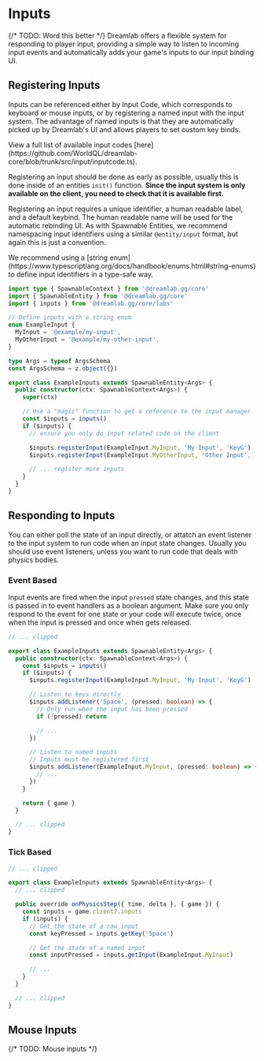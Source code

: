
# Inputs

<UnderConstruction />

{/* TODO: Word this better */}
Dreamlab offers a flexible system for responding to player input, providing a simple way to listen to incoming input events and
automatically adds your game's inputs to our input binding UI.

## Registering Inputs

Inputs can be referenced either by Input Code, which corresponds to keyboard or mouse inputs, or by registering a named input with the input system.
The advantage of named inputs is that they are automatically picked up by Dreamlab's UI and allows players to set custom key binds.

<Callout>
  View a full list of available input codes
  [here](https://github.com/WorldQL/dreamlab-core/blob/trunk/src/input/inputcode.ts).
</Callout>

Registering an input should be done as early as possible, usually this is done inside of an entities `init()` function.
**Since the input system is only available on the client, you need to check that it is available first.**

Registering an input requires a unique identifier, a human readable label, and a default keybind. The human readable name will be used for the automatic rebinding UI.
As with Spawnable Entities, we recommend namespacing input identifiers using a similar `@entity/input` format, but again this is just a convention.

<Callout type='info'>
  We recommend using a [string
  enum](https://www.typescriptlang.org/docs/handbook/enums.html#string-enums) to
  define input identifiers in a type-safe way.
</Callout>

```ts filename="TypeScript" {5-9,18-27}
import type { SpawnableContext } from '@dreamlab.gg/core'
import { SpawnableEntity } from '@dreamlab.gg/core'
import { inputs } from '@dreamlab.gg/core/labs'

// Define inputs with a string enum
enum ExampleInput {
  MyInput = '@example/my-input',
  MyOtherInput = '@example/my-other-input',
}

type Args = typeof ArgsSchema
const ArgsSchema = z.object({})

export class ExampleInputs extends SpawnableEntity<Args> {
  public constructor(ctx: SpawnableContext<Args>) {
    super(ctx)

    // Use a "magic" function to get a reference to the input manager
    const $inputs = inputs()
    if ($inputs) {
      // ensure you only do input related code on the client

      $inputs.registerInput(ExampleInput.MyInput, 'My Input', 'KeyG')
      $inputs.registerInput(ExampleInput.MyOtherInput, 'Other Input', 'KeyH')

      // ... register more inputs
    }
  }
}
```

## Responding to Inputs

You can either poll the state of an input directly, or attatch an event listener to the input system to run code when an input state changes.
Usually you should use event listeners, unless you want to run code that deals with physics bodies.

### Event Based

Input events are fired when the input `pressed` state changes, and this state is passed in to event handlers as a boolean argument.
Make sure you only respond to the event for one state or your code will execute twice, once when the input is pressed and once when gets released.

```ts filename="TypeScript" {7,9-15,17-21}
// ... clipped

export class ExampleInputs extends SpawnableEntity<Args> {
  public constructor(ctx: SpawnableContext<Args>) {
    const $inputs = inputs()
    if ($inputs) {
      $inputs.registerInput(ExampleInput.MyInput, 'My Input', 'KeyG')

      // Listen to keys directly
      $inputs.addListener('Space', (pressed: boolean) => {
        // Only run when the input has been pressed
        if (!pressed) return

        // ...
      })

      // Listen to named inputs
      // Inputs must be registered first
      $inputs.addListener(ExampleInput.MyInput, (pressed: boolean) => {
        // ...
      })
    }

    return { game }
  }

  // ... clipped
}
```

### Tick Based

```ts filename="TypeScript" {9-10,12-13}
// ... clipped

export class ExampleInputs extends SpawnableEntity<Args> {
  // ... clipped

  public override onPhysicsStep({ time, delta }, { game }) {
    const inputs = game.client?.inputs
    if (inputs) {
      // Get the state of a raw input
      const keyPressed = inputs.getKey('Space')

      // Get the state of a named input
      const inputPressed = inputs.getInput(ExampleInput.MyInput)

      // ...
    }
  }

  // ... clipped
}
```

## Mouse Inputs

{/* TODO: Mouse inputs */}
